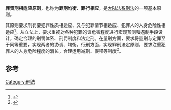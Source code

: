 {{legal}}
'''罪责刑相适应原则'''，也称为'''罪刑均衡'''、'''罪行相应'''，是[[大陆法系|大陆法系]][[刑法|刑法]]的一项基本原则。

其原则要求刑罚要犯罪性质相适应、又与犯罪情节相适应、犯罪人的人身危险性相适应<ref>{{cite news|title=罪行相适应原则对量刑的影响|url=http://www.chinacourt.org/article/detail/2006/09/id/218840.shtml|accessdate=2014-11-23|newspaper=中国法院网|archive-date=2015-09-23|archive-url=https://web.archive.org/web/20150923202839/http://www.chinacourt.org/article/detail/2006/09/id/218840.shtml|dead-url=no}}</ref>。从立法上，要求重视对各种犯罪的谁危害程度进行宏观预测和遏制手段设计，确定合理的刑罚体系、刑罚制度和法定刑。在量刑方面，要求将量刑与定罪至于同等重要，实现两者的协调、均衡。行刑方面，实现罪刑法定原则，要求注重犯罪人的人身危险程度的消长，合理运用减刑、假释等制度<ref>{{cite news|title=论罪责刑相适应原则|url=http://gxfy.chinacourt.org/public/detail.php?id=5192|accessdate=2014-11-23|newspaper=广西法律网|deadurl=yes|archiveurl=https://web.archive.org/web/20141129061509/http://gxfy.chinacourt.org/public/detail.php?id=5192|archivedate=2014-11-29}}</ref>。

==参考==
{{reflist}}
{{法律小作品}}

[[Category:刑法|Category:刑法]]